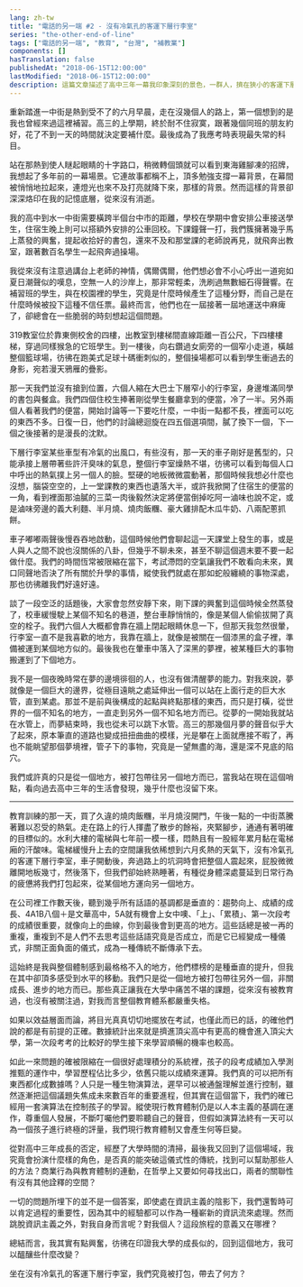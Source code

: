 ```yaml
---
lang: zh-tw
title: "電話的另一端 #2 - 沒有冷氣孔的客運下層行李室"
series: "the-other-end-of-line"
tags: ["電話的另一端", "教育", "台灣", "補教業"]
components: []
hasTranslation: false
publishedAt: "2018-06-15T12:00:00"
lastModified: "2018-06-15T12:00:00"
description: 這篇文章描述了高中三年一幕我印象深刻的景色，一群人，擠在狹小的客運下層行李室，被水平地從文華高中載運到水利大樓，在那裡，我們期望著垂直的提升。然而真的是如此嗎？我們究竟被打包去了何方？
---
```


重新踏進一中街是熱到受不了的六月早晨，走在沒幾個人的路上，第一個想到的是我也曾經來過這裡補習。高三的上學期，終於耐不住寂寞，跟著幾個同班的朋友約好，花了不到一天的時間就決定要補什麼。最後成為了我應考時表現最失常的科目。

站在那熱到使人瞇起眼睛的十字路口，稍微轉個頭就可以看到東海雞腳凍的招牌，我想起了多年前的一幕場景。它連故事都稱不上，頂多勉強支撐一幕背景，在幕間被悄悄地拉起來，連燈光也來不及打亮就降下來，那樣的背景。然而這樣的背景卻深深烙印在我的記憶底層，從來沒有消逝。

我的高中到水一中街需要橫跨半個台中市的距離，學校在學期中會安排公車接送學生，住宿生晚上則可以搭額外安排的公車回校。下課鐘聲一打，我們簇擁著幾乎馬上蒸發的興奮，提起收拾好的書包，還來不及和那堂課的老師說再見，就飛奔出教室，跟著數百名學生一起飛奔過操場。

我從來沒有注意過講台上老師的神情，偶爾偶爾，他們想必會不小心呼出一道宛如夏日潮聲似的嘆息，空無一人的沙岸上，那非常輕柔，洗刷過無數細石得聲響。在補習班的學生，與在校園裡的學生，究竟是什麼時候產生了這種分野，而自己是在什麼時候被投下這種不信任票。最終而言，他們也在一屆接著一屆地運送中麻痺了，卻總會在一些脆弱的時刻想起這個問題。

319教室位於靠東側校舍的四樓，出教室到樓梯間直線距離一百公尺，下四樓樓梯，穿過同樣猴急的它班學生。到一樓後，向右鑽過女廁旁的一個窄小走道，橫越整個籃球場，彷彿在跑美式足球十碼衝刺似的，整個操場都可以看到學生衝過去的身影，宛若漫天鴉雁的疊影。

那一天我們並沒有搶到位置，六個人縮在大巴士下層窄小的行李室，身邊堆滿同學的書包與餐盒。我們四個住校生捧著剛從學生餐廳拿到的便當，冷了一半。另外兩個人看著我們的便當，開始討論等一下要吃什麼，一中街一點都不長，裡面可以吃的東西不多。日復一日，他們的討論總迴旋在四五個選項間，膩了換下一個，下一個之後接著的是漫長的沈默。

下層行李室某些車型有冷氣的出風口，有些沒有，那一天的車子剛好是舊型的，只能承接上層帶著些許汗臭味的氣息，整個行李室燥熱不堪，彷彿可以看到每個人口中呼出的熱氣撲上另一個人的臉。堅硬的地板微微震動著，那個時候我想必什麼也沒想，腦袋空空的，上一堂課教的東西也遺落大半，或許我掀開了住宿生的便當的一角，看到裡面那油膩的三菜一肉後毅然決定將便當倒掉吃阿一滷味也說不定，或是滷味旁邊的義大利麵、半月燒、燒肉飯糰、豪大雞排配木瓜牛奶、八兩配蔥抓餅。

車子嘟嘟兩聲後慢吞吞地啟動，這個時候他們會聊起這一天課堂上發生的事，或是人與人之間不說也沒關係的八卦，但幾乎不聊未來，甚至不聊這個週末要不要一起做什麼。我們的時間恆常被限縮在當下，考試滯悶的空氣讓我們不敢看向未來，異口同聲地否決了所有關於升學的事情，縱使我們就處在那如蛇般纏繞的事物深處，那也彷彿離我們好遠好遠。

談了一段空泛的話題後，大家會忽然安靜下來，剛下課的興奮到這個時候全然蒸發了，校車緩慢駛上某個不知名的巷道，整台車靜悄悄的，像是某個人偷偷拔開了真空的栓子。我們六個人大概都會靠在牆上閉起眼睛休息一下，但那天我忽然很暈，行李室一直不是我喜歡的地方，我靠在牆上，就像是被關在一個漆黑的盒子裡，準備被運到某個地方似的。最後我也在暈車中落入了深黑的夢裡，被某種巨大的事物搬運到了下個地方。

我不是一個夜晚時常在夢的邊境徘徊的人，也沒有做清醒夢的能力。對我來說，夢就像是一個巨大的邊界，從極目遠眺之處延伸出一個可以站在上面行走的巨大水管，直到某處。那並不是前與後構成的起點與終點那樣的東西，而只是打橫，從世界的一個不知名的地方，一直走到另外一個不知名地方而已。從夢的一開始我就站在水管上，而夢結束時，我也從未可以跳下水管。高三的那幾個月夢的聲音似乎大了起來，原本筆直的道路也變成扭扭曲曲的模樣，光是攀在上面就應接不暇了，再也不能眺望那個夢境裡，管子下的事物，究竟是一望無盡的海，還是深不見底的陷穴。

我們或許真的只是從一個地方，被打包帶往另一個地方而已，當我站在現在這個哨點，看向過去高中三年的生活會發現，幾乎什麼也沒留下來。

* * * 

教育訓練的那一天，買了久違的燒肉飯糰，半月燒沒開門，午後一點的一中街蒸騰著難以忍受的熱氣。走在路上的行人揮盡了散步的餘裕，夾緊腳步，通通有著明確的目標似的。水利大樓的電梯與七年前一模一樣，悶熱且有一股經年累月黏在電梯廂的汗酸味。電梯緩慢升上去的空間讓我依稀想到六月炙熱的天氣下，沒有冷氣孔的客運下層行李室，車子開動後，奔過路上的坑洞時會把整個人震起來，屁股微微離開地板幾寸，然後落下，但我們卻始終熟睡著，有種從身體深處蔓延到日常行為的疲憊將我們打包起來，從某個地方運向另一個地方。

在公司裡工作數天後，聽到幾乎所有話語的基調都是垂直的：趨勢向上、成績的成長、4A1B八個＋是文華高中，5A就有機會上女中噢、「上」、「累積」、第一次段考的成績很重要，就像向上的曲線，你到最後會到更高的地方。這些話總是被一再的重複，重複到不是人們不去思考這些話語究竟是否成立，而是它已經變成一種儀式，非關正面負面的儀式，成為一種傳統不斷傳承下去。

這始終是我與整個體制感到最格格不入的地方，他們標榜的是種垂直的提升，但我在其中卻頂多感受到水平的移動。我們只是從一個地方被打包帶往另外一個，非關成長、進步的地方而已。那些真正讓我在大學中痛苦不堪的課題，從來沒有被教育過，也沒有被關注過，對我而言整個教育體系都嚴重失格。

如果以效益層面而論，將目光真真切切地擺放在考試，也僅此而已的話，的確他們說的都是有前提的正確。數據統計出來就是擠進頂尖高中有更高的機會進入頂尖大學，第一次段考考的比較好的學生接下來學習順暢的機率也較高。

如此一來問題的確被限縮在一個很好處理積分的系統裡，孩子的段考成績加入學測推甄的運作中，學習歷程佔比多少，依舊只能以成績來運算。我們真的可以把所有東西都化成數據嗎？人只是一種生物演算法，遲早可以被通盤理解並進行控制，雖然逐漸把這個議題失焦成未來數百年的重要進程，但其實在這個當下，我們的確已經用一套演算法在控制孩子的學習。縱使現行教育體制仍是以人本主義的基調在運作，尊重個人發展，不斷叮囑他們要聆聽自己的聲音，但假如演算法終有一天可以為一個孩子進行終極的評量，我們現行教育體制又會產生何等巨變。

從對高中三年成長的否定，經歷了大學時間的清掃，最後我又回到了這個場域，我究竟會扮演什麼樣的角色，是否真的能突破這儀式性的傳統，找到可以幫助那些人的方法？商業行為與教育體制的連動，在哲學上又要如何尋找出口，兩者的關聯性有沒有其他詮釋的空間？

一切的問題所埋下的並不是一個答案，即使處在資訊主義的陰影下，我們還暫時可以肯定過程的重要性，因為其中的經驗都可以作為一種嶄新的資訊流來處理。然而跳脫資訊主義之外，對我自身而言呢？對我個人？這段旅程的意義又在哪裡？

總結而言，我其實有點興奮，彷彿在印證我大學的成長似的，回到這個地方，我可以醞釀些什麼改變？

坐在沒有冷氣孔的客運下層行李室，我們究竟被打包，帶去了何方？
